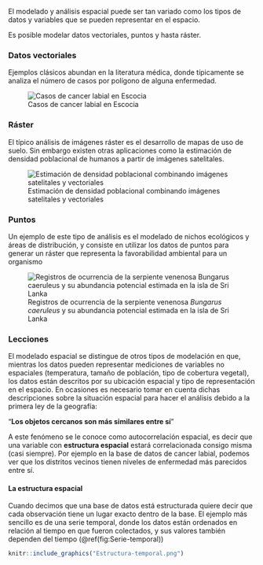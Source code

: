 
El modelado y análisis espacial puede ser tan variado como los tipos de datos y variables que se pueden representar en el espacio.

Es posible modelar datos vectoriales, puntos y hasta ráster.

### Datos vectoriales

Ejemplos clásicos abundan en la literatura médica, donde típicamente se analiza el número de casos por polígono de alguna enfermedad.

![Casos de cancer labial en Escocia](https://www.multibugs.org/documentation/latest/spatial/maps2.bmp)

### Ráster

El típico análisis de imágenes ráster es el desarrollo de mapas de uso de suelo. Sin embargo existen otras aplicaciones como la estimación de densidad poblacional de humanos a partir de imágenes satelitales.

![Estimación de densidad poblacional combinando imágenes satelitales y vectoriales](https://www.worldpop.org/img/methods2/populations/thumbnail_peanutButter_overview3.jpg)

### Puntos

Un ejemplo de este tipo de análisis es el modelado de nichos ecológicos y áreas de distribución, y consiste en utilizar los datos de puntos para generar un ráster que representa la favorabilidad ambiental para un organismo

![Registros de ocurrencia de la serpiente venenosa *Bungarus caeruleus* y su abundancia potencial estimada en la isla de Sri Lanka](Unidad-I/Bungarus_caeruleus-points.png)

### Lecciones

El modelado espacial se distingue de otros tipos de modelación en que, mientras los datos pueden representar mediciones de variables no espaciales (temperatura, tamaño de población, tipo de cobertura vegetal), los datos están descritos por su ubicación espacial y tipo de representación en el espacio. En ocasiones es necesario tomar en cuenta dichas descripciones sobre la situación espacial para hacer el análisis debido a la primera ley de la geografía:

"**Los objetos cercanos son más similares entre sí**"

A este fenómeno se le conoce como autocorrelación espacial, es decir que una variable con **estructura espacial** estará correlacionada consigo misma (casi siempre). Por ejemplo en la base de datos de cancer labial, podemos ver que los distritos vecinos tienen niveles de enfermedad más parecidos entre sí.

#### La estructura espacial

Cuando decimos que una base de datos está estructurada quiere decir que cada observación tiene un lugar exacto dentro de la base. El ejemplo más sencillo es de una serie temporal, donde los datos están ordenados en relación al tiempo en que fueron colectados, y sus valores también dependen del tiempo (\@ref(fig:Serie-temporal))

```r
knitr::include_graphics("Estructura-temporal.png")
```

